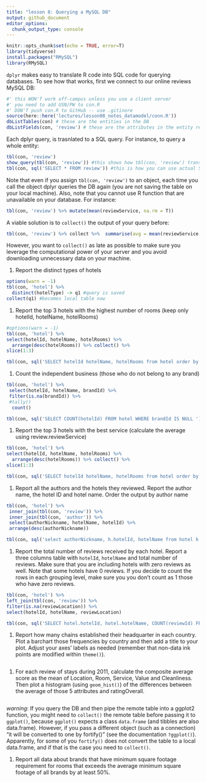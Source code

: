 ```yaml
---
title: "lesson 8: Querying a MySQL DB"
output: github_document
editor_options: 
  chunk_output_type: console
---
```


```r
knitr::opts_chunk$set(echo = TRUE, error=T)
library(tidyverse)
install.packages("RMySQL")
library(RMySQL)
```

`dplyr` makes easy to translate R code into SQL code for querying databases. To see how that works, first we connect to our online reviews MySQL DB:

```r
#' this WON'T work off-campus unless you use a client server
#' you need to add USN/PW to con.R
#' DON'T push con.R to GitHub -- use .gitinore
source(here::here('lectures/lesson08_notes_datamodel/conn.R'))
dbListTables(con) # these are the entities in the DB
dbListFields(con, 'review') # these are the attributes in the entity review
```

Each dplyr query, is trasnlated to a SQL query. For instance, to query a whole entity:

```r
tbl(con, 'review')
show_query(tbl(con, 'review')) #this shows how tbl(con, 'review') translates to SQL
tbl(con, sql('SELECT * FROM review')) #this is how you can use actual SQL
```

Note that even if you assign `tbl(con, 'review')` to an object, each time you call the object dplyr queries the DB again (you are not saving the table on your local machine). Also, note that you cannot use R function that are unavailable on your database. For instance:

```r
tbl(con, 'review') %>% mutate(mean(reviewService, na.rm = T))
```

A viable solution is to `collect()` the output of your query before:

```r
tbl(con, 'review') %>% collect %>%  summarise(avg = mean(reviewService, na.rm = T))
```

However, you want to `collect()` as late as possible to make sure you leverage the computational power of your server and you avoid downloading unnecessary data on your machine.



#. Report the distinct types of hotels

```r
options(warn = -1)
tbl(con, 'hotel') %>%
  distinct(hotelType) -> q1 #query is saved 
collect(q1) #becomes local table now 
```

#. Report the top 3 hotels with the highest number of rooms (keep only hotelId, hotelName, hotelRooms)

```r
#options(warn = -1)
tbl(con, 'hotel') %>%
select(hotelId, hotelName, hotelRooms) %>%
  arrange(desc(hotelRooms)) %>% collect() %>%
slice(1:3)

tbl(con, sql('SELECT hotelId hotelName, hotelRooms from hotel order by hotelRooms desc limit 3'))
```

#. Count the independent business (those who do not belong to any brand)

```r

tbl(con, 'hotel') %>%
 select(hotelId, hotelName, brandId) %>%
 filter(is.na(brandId)) %>%
 #tally()
  count()

tbl(con, sql('SELECT COUNT(hotelId) FROM hotel WHERE brandId IS NULL '))
```

#. Report the top 3 hotels with the best service (calculate the average using review.reviewService)

```r
tbl(con, 'hotel') %>%
select(hotelId, hotelName, hotelRooms) %>%
  arrange(desc(hotelRooms)) %>% collect() %>%
slice(1:3)

tbl(con, sql('SELECT hotelId hotelName, hotelRooms from hotel order by hotelRooms desc limit 3'))
```


#. Report all the authors and the hotels they reviewed. Report the author name, the hotel ID and hotel name. Order the output by author name

```r

tbl(con, 'hotel') %>%
 inner_join(tbl(con, 'review')) %>%
 inner_join(tbl(con, 'author')) %>%
 select(authorNickname, hotelName, hotelId) %>%
 arrange(desc(authorNickname))

tbl(con, sql('select authorNickname, h.hotelId, hotelName from hotel h join review r join author a where h.hotelId = r.hotelId and r.authorid = a.authorid order by authorNickname'))

```


#. Report the total number of reviews received by each hotel. Report a three columns table with `hotelId`, `hotelName` and total number of reviews. Make sure that you are including hotels with zero reviews as well. Note that some hotels have 0 reviews. If you decide to count the rows in each grouping level, make sure you you don't count as 1 those who have zero reviews.

```r

tbl(con, 'hotel') %>%
left_join(tbl(con, 'review')) %>% 
filter(is.na(reviewLocation)) %>% 
select(hotelId, hotelName, reviewLocation)

tbl(con, sql('SELECT hotel.hotelId, hotel.hotelName, COUNT(reviewId) FROM hotel LEFT JOIN review ON hotel.hotelId = review.hotelId GROUP BY review.hotelId'))

```


#. Report how many chains established their headquarter in each country. Plot a barchart those frequencies by country and then add a title to your plot. Adjust your axes' labels as needed (remember that non-data ink points are modified within `theme()`).

```r

```


#. For each review of stays during 2011, calculate the composite average score as the mean of Location, Room, Service, Value and Cleanliness. Then plot a histogram (using `geom_hist()`) of the differences between the average of those 5 attributes and ratingOverall.

```r

```

*warning*: If you query the DB and then pipe the remote table into a ggplot2 function, you might need to `collect()` the remote table before passing it to `ggplot()`, because `ggplot()` expects a class `data.frame` (and tibbles are also data.frame). However, if you pass a different object (such as a connection) "it will be converted to one by fortify()" (see the documentation `?ggplot()`). 
Apparently, for some of you `fortify()` does not convert the table to a local data.frame, and if that is the case you need to `collect()`.


#. Report all data about brands that have minimum square footage requirement for rooms that exceeds the average minimum square footage of all brands by at least 50%.

```r

```




